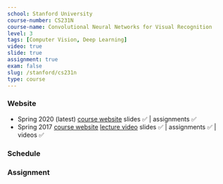 ```yaml
---
school: Stanford University
course-number: CS231N
course-name: Convolutional Neural Networks for Visual Recognition
level: 3
tags: [Computer Vision, Deep Learning]
video: true
slide: true
assignment: true
exam: false
slug: /stanford/cs231n
type: course
---
```



### Website

- Spring 2020 (latest) <a href='http://cs231n.stanford.edu'>course website</a> slides ✅ | assignments ✅
- Spring 2017 <a href='http://cs231n.stanford.edu/2017/'>course website</a> <a href='https://www.youtube.com/playlist?list=PL3FW7Lu3i5JvHM8ljYj-zLfQRF3EO8sYv'>lecture video</a> slides ✅ | assignments ✅ | videos ✅

### Schedule

### Assignment
